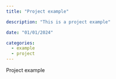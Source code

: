 ```yaml
---
title: "Project example"

description: "This is a project example"

date: "01/01/2024"

categories:
  - example
  - project
---
```


Project example

